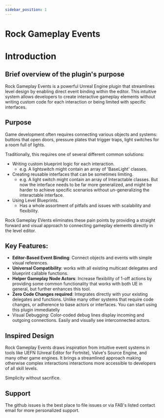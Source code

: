 ---
sidebar_position: 1
---


# Rock Gameplay Events

# Introduction

## Brief overview of the plugin's purpose

Rock Gameplay Events is a powerful Unreal Engine plugin that streamlines level design by enabling direct event binding within the editor. This intuitive system allows developers to create interactive gameplay elements without writing custom code for each interaction or being limited with specific interfaces.

## Purpose

Game development often requires connecting various objects and systems: buttons that open doors, pressure plates that trigger traps, light switches for a room full of lights.

Traditionally, this requires one of several different common solutions:
* Writing custom blueprint logic for each interaction. 
    * e.g. A lightswitch might contain an array of 'BaseLight' classes. 
* Creating reusable interfaces that can be sometimes limiting.  
    * e.g. A light switch might contain an array of Interactable classes.  But now the interface needs to be far more generalized, and might be harder to achieve specific scenarios without un-generalizing the interactable interface.
* Using Level Blueprints.
    * Has a whole assortment of pitfalls and issues with scalability and flexibility.

Rock Gameplay EVents eliminates these pain points by providing a straight forward and visual approach to connecting gameplay elements directly in the level editor.


## Key Features:

* **Editor-Based Event Binding**: Connect objects and events with simple visual references.
* **Universal Compatibility**: works with all existing multicast delegates and blueprint callable functions.
* **Helper Gameplay Node Actors**: Increase flexibility of 1-off actions by providing some common functionality that works with both UE in general, but further enhances this tool.
* **Zero Code Changes required**: Integrates directly with your existing delegates and functions. Unlike many other systems that require code changes, or adherence to base actors or interfaces. You can start using this plugin immediatelly
* Visual Debugging: Color-coded debug lines display incoming and outgoing connections. Easily and visually see interconnected actors.


## Inspired Design 

Rock Gameplay Events draws inspiration from intuitive event systems in tools like UEFN (Unreal Editor for Fortnite), Valve's Source Engine, and many other game engines. It brings a streamlined approach making otherwise complex interactions interactions more accessible to developers of all skill levels. 

Simplicity without sacrifice.



## Support

The github issues is the best place to file issues or via FAB's listed contact email for more personalized support.


